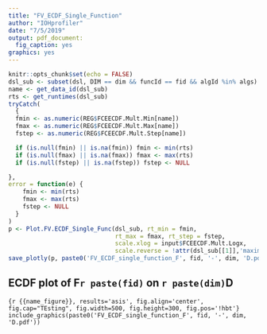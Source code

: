 ```yaml
---
title: "FV_ECDF_Single_Function"
author: "IOHprofiler"
date: "7/5/2019"
output: pdf_document:
  fig_caption: yes
graphics: yes
---
```


```r
knitr::opts_chunk$set(echo = FALSE)
dsl_sub <- subset(dsl, DIM == dim && funcId == fid && algId %in% algs)
name <- get_data_id(dsl_sub)
rts <- get_runtimes(dsl_sub)
tryCatch(
  {
  fmin <- as.numeric(REG$FCEECDF.Mult.Min[name])
  fmax <- as.numeric(REG$FCEECDF.Mult.Max[name])
  fstep <- as.numeric(REG$FCEECDF.Mult.Step[name])

  if (is.null(fmin) || is.na(fmin)) fmin <- min(rts)
  if (is.null(fmax) || is.na(fmax)) fmax <- max(rts)
  if (is.null(fstep) || is.na(fstep)) fstep <- NULL

},
error = function(e) {
    fmin <- min(rts)
    fmax <- max(rts)
    fstep <- NULL
  }
)
p <- Plot.FV.ECDF_Single_Func(dsl_sub, rt_min = fmin,
                              rt_max = fmax, rt_step = fstep,
                              scale.xlog = input$FCEECDF.Mult.Logx,
                              scale.reverse = !attr(dsl_sub[[1]],'maximization'))
save_plotly(p, paste0('FV_ECDF_single_function_F', fid, '-', dim, 'D.pdf'), 'pdf', width = 1000, height = 500)
```
## ECDF plot of F`r paste(fid)` on `r paste(dim)`D

```{r {{name_figure}}, results='asis', fig.align='center', fig.cap="TEsting", fig.width=500, fig.height=300, fig.pos='!hbt'}
include_graphics(paste0('FV_ECDF_single_function_F', fid, '-', dim, 'D.pdf'))
```
